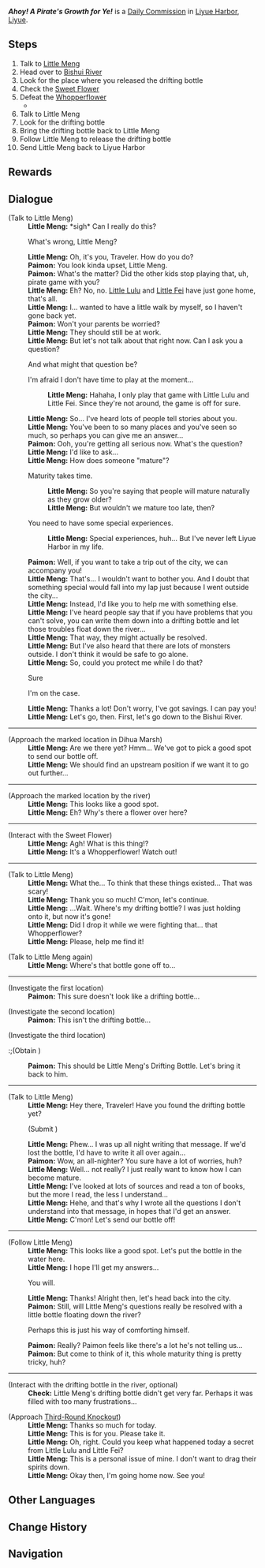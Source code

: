 {{Quest Infobox
|id            = 21000
|type          = Commission
|image         = Commission Ahoy! A Pirate's Growth for Ye!.png
|startLocation = [[Liyue Harbor]], [[Liyue]]
|region        = Liyue
|area          = Sea of Clouds
|subarea       = Liyue Harbor
|prev          = 
|next          = Troubles Traveling Through Tributaries
|npc           = Little Meng
|requirement   = 
|otherRewards  = 
* AR-Dependent Rewards
|characters    = Little Meng; Paimon; Traveler
}}
'''''Ahoy! A Pirate's Growth for Ye!''''' is a [[Daily Commission]] in [[Liyue Harbor]], [[Liyue]].

==Steps==
# Talk to [[Little Meng]]
# Head over to [[Bishui River]]
# Look for the place where you released the drifting bottle
# Check the [[Sweet Flower]]
# Defeat the [[Whopperflower]]
#*{{Enemy|Cryo Whopperflower|x=1}}
# Talk to Little Meng
# Look for the drifting bottle
# Bring the drifting bottle back to Little Meng
# Follow Little Meng to release the drifting bottle
# Send Little Meng back to Liyue Harbor
<!--
==Gameplay Notes==
-->
==Rewards==
{{Commission Rewards|low}}

==Dialogue==
{{Quest Description|Little Meng of Liyue Harbor seems to be perturbed of late...}}
{{Dialogue Start}}
;(Talk to Little Meng)
:'''Little Meng:''' *sigh* Can I really do this?
:{{DIcon}} What's wrong, Little Meng?
:'''Little Meng:''' Oh, it's you, Traveler. How do you do?
:'''Paimon:''' You look kinda upset, Little Meng.
:'''Paimon:''' What's the matter? Did the other kids stop playing that, uh, pirate game with you?
:'''Little Meng:''' Eh? No, no. [[Little Lulu]] and [[Little Fei]] have just gone home, that's all.
:'''Little Meng:''' I... wanted to have a little walk by myself, so I haven't gone back yet.
:'''Paimon:''' Won't your parents be worried?
:'''Little Meng:''' They should still be at work.
:'''Little Meng:''' But let's not talk about that right now. Can I ask you a question?
:{{DIcon}} And what might that question be?
:{{DIcon}} I'm afraid I don't have time to play at the moment...
::'''Little Meng:''' Hahaha, I only play that game with Little Lulu and Little Fei. Since they're not around, the game is off for sure.
:'''Little Meng:''' So... I've heard lots of people tell stories about you.
:'''Little Meng:''' You've been to so many places and you've seen so much, so perhaps you can give me an answer...
:'''Paimon:''' Ooh, you're getting all serious now. What's the question?
:'''Little Meng:''' I'd like to ask...
:'''Little Meng:''' How does someone "mature"?
:{{DIcon}} Maturity takes time.
::'''Little Meng:''' So you're saying that people will mature naturally as they grow older?
::'''Little Meng:''' But wouldn't we mature too late, then?
:{{DIcon}} You need to have some special experiences.
::'''Little Meng:''' Special experiences, huh... But I've never left Liyue Harbor in my life.
:'''Paimon:''' Well, if you want to take a trip out of the city, we can accompany you!
:'''Little Meng:''' That's... I wouldn't want to bother you. And I doubt that something special would fall into my lap just because I went outside the city...
:'''Little Meng:''' Instead, I'd like you to help me with something else.
:'''Little Meng:''' I've heard people say that if you have problems that you can't solve, you can write them down into a drifting bottle and let those troubles float down the river...
:'''Little Meng:''' That way, they might actually be resolved.
:'''Little Meng:''' But I've also heard that there are lots of monsters outside. I don't think it would be safe to go alone.
:'''Little Meng:''' So, could you protect me while I do that?
:{{DIcon}} Sure
:{{DIcon}} I'm on the case.
:'''Little Meng:''' Thanks a lot! Don't worry, I've got savings. I can pay you!
:'''Little Meng:''' Let's go, then. First, let's go down to the Bishui River.
----
;(Approach the marked location in Dihua Marsh)
:'''Little Meng:''' Are we there yet? Hmm... We've got to pick a good spot to send our bottle off.
:'''Little Meng:''' We should find an upstream position if we want it to go out further...
----
;(Approach the marked location by the river)
:'''Little Meng:''' This looks like a good spot.
:'''Little Meng:''' Eh? Why's there a flower over here?
----
;(Interact with the Sweet Flower)
:'''Little Meng:''' Agh! What is this thing!?
:'''Little Meng:''' It's a Whopperflower! Watch out!
----
;(Talk to Little Meng)
:'''Little Meng:''' What the... To think that these things existed... That was scary!
:'''Little Meng:''' Thank you so much! C'mon, let's continue.
:'''Little Meng:''' ...Wait. Where's my drifting bottle? I was just holding onto it, but now it's gone!
:'''Little Meng:''' Did I drop it while we were fighting that... that Whopperflower?
:'''Little Meng:''' Please, help me find it!

;(Talk to Little Meng again)
:'''Little Meng:''' Where's that bottle gone off to...
----
;(Investigate the first location)
:'''Paimon:''' This sure doesn't look like a drifting bottle...

;(Investigate the second location)
:'''Paimon:''' This isn't the drifting bottle...

;(Investigate the third location)
:;(Obtain {{Item|Little Meng's Drifting Bottle}})
:'''Paimon:''' This should be Little Meng's Drifting Bottle. Let's bring it back to him.
----
;(Talk to Little Meng)
:'''Little Meng:''' Hey there, Traveler! Have you found the drifting bottle yet?
:;(Submit {{Item|Little Meng's Drifting Bottle}})
:'''Little Meng:''' Phew... I was up all night writing that message. If we'd lost the bottle, I'd have to write it all over again...
:'''Paimon:''' Wow, an all-nighter? You sure have a lot of worries, huh?
:'''Little Meng:''' Well... not really? I just really want to know how I can become mature.
:'''Little Meng:''' I've looked at lots of sources and read a ton of books, but the more I read, the less I understand...
:'''Little Meng:''' Hehe, and that's why I wrote all the questions I don't understand into that message, in hopes that I'd get an answer.
:'''Little Meng:''' C'mon! Let's send our bottle off!
----
;(Follow Little Meng)
:'''Little Meng:''' This looks like a good spot. Let's put the bottle in the water here.
:'''Little Meng:''' I hope I'll get my answers...
:{{DIcon}} You will.
:{{Black Screen|''Little Meng's drifting bottle is carried far away by the flowing waters...''}}
:'''Little Meng:''' Thanks! Alright then, let's head back into the city.
:'''Paimon:''' Still, will Little Meng's questions really be resolved with a little bottle floating down the river?
:{{DIcon}} Perhaps this is just his way of comforting himself.
:'''Paimon:''' Really? Paimon feels like there's a lot he's not telling us...
:'''Paimon:''' But come to think of it, this whole maturity thing is pretty tricky, huh?
----
;(Interact with the drifting bottle in the river, optional)
:'''Check:''' Little Meng's drifting bottle didn't get very far. Perhaps it was filled with too many frustrations...

;(Approach [[Third-Round Knockout]])
:'''Little Meng:''' Thanks so much for today.
:'''Little Meng:''' This is for you. Please take it.
:'''Little Meng:''' Oh, right. Could you keep what happened today a secret from Little Lulu and Little Fei?
:'''Little Meng:''' This is a personal issue of mine. I don't want to drag their spirits down.
:'''Little Meng:''' Okay then, I'm going home now. See you!
{{Dialogue End}}

==Other Languages==
{{Other Languages
|en      = Ahoy! A Pirate's Growth for Ye!
|zhs     = 哎呀！海盗想长大！
|zhs_rm  = Āiyā! Hǎidào Xiǎng Zhǎng Dà!
|zht     = 哎呀！海盜想長大！
|zht_rm  = Āiyā! Hǎidào Xiǎng Zhǎng Dà!
|zh_tl   = Aiya! The Pirate Wants to Grow Up!
|ja      = ああ！海賊は大人になりたい！
|ja_rm   = Aa! Kaizoku wa Otona ni Naritai!
|ja_tl   = Ah! The Pirate Wants to Grow Up!
|ko      = 오오! 해적은 어른이 되고 싶어!
|ko_rm   = Oo! Haejeok-eun Eoreun-i Doego Sipeo!
|ko_tl   = Ooh! A Pirate Wants to be an Adult!
|es      = ¡Oh, no! ¡El pirata quiere crecer!
|es_tl   = Oh, no! The Pirate Wants to Grow Up!
|fr      = Ohé ! Petit pirate veut devenir grand !
|fr_tl   = Ahoy! Little Pirate Wants to Grow Up!
|ru      = Полундра! Пираты хотят вырасти!
|ru_tl   = Watch Out! Pirates Want to Grow Up!
|th      = ไอ้หยา! โจรสลัดอยากโตเป็นผู้ใหญ่!
|th_rm   = 
|th_tl   = 
|vi      = {{tt|Hải Tặc|海賊}} Muốn {{tt|Trưởng Thành|長成}}!
|vi_tl   = Pirate Wants to Grow Up!
|de      = Ah! Der kleine Pirat will auch erwachsen werden!
|de_tl   = Ah! The Small Pirate Also Wants to Grow Up!
|id      = Ah! Bajak Laut Ingin Tumbuh Dewasa!
|id_tl   = Ah! Pirate Wants to Grow Up!
|pt      = Ah! O Pirata Quer Crescer!
|pt_tl   = Ah! The Pirate Wants to Grow Up!
|tr      = Büyümüş de Küçülmüş Korsan!
|tr_tl   = Grown But Shrunken Pirate!
|tr_note = {{tr|Büyümüş de Küçülmüş}} is a Turkish idiom that is equivalent to the English idiom "{{wt|wise beyond one's years}}."
|it      = Per mille balene! Il pirata vuole crescere!
|it_tl   = For a Thousand Whales! The Pirate Wants to Grow Up!
|it_note = {{it|Per mille balene}} is a typical exclamation of pirates in Italian stories for children.
}}

==Change History==
{{Change History|2.4}}

==Navigation==
{{Commission Navbox|Liyue|In Series}}